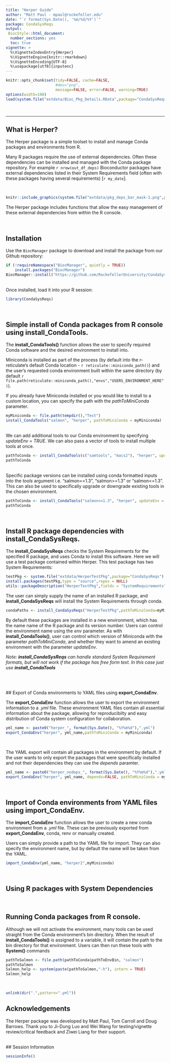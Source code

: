 ```yaml
---
title: "Herper Guide"
author: "Matt Paul - mpaul@rockefeller.edu"
date: "`r format(Sys.Date(), '%m/%d/%Y')`"
package: CondaSysReqs
output:
 BiocStyle::html_document:
  number_sections: yes
  toc: true
vignette: >
  %\VignetteIndexEntry{Herper}
  %\VignetteEngine{knitr::rmarkdown}
  %\VignetteEncoding{UTF-8}
  %\usepackage[utf8]{inputenc}
---
```


```r
knitr::opts_chunk$set(tidy=FALSE, cache=FALSE,
                      #dev="png",
                      message=FALSE, error=FALSE, warning=TRUE)
options(width=100)
load(system.file("extdata/Bioc_Pkg_Details.RData",package="CondaSysReqs"))
```

<br>

---

## What is Herper?
The Herper package is a simple toolset to install and manage Conda packages and environments from R.

Many R packages require the use of external dependencies. Often these dependencies can be installed and managed with the Conda package repository. For example `r nrow(out_df_deps)` Bioconductor packages have external dependencies listed in their System Requirements field (often with these packages having several requirements) [`r my_date`]. 

<br>

```r
knitr::include_graphics(system.file("extdata/pkg_deps_bar_mask-1.png",package="CondaSysReqs"))
```

The Herper package includes functions that allow the easy management of these external dependencies from within the R console.

<br>


## Installation

Use the `BiocManager` package to download and install the package from our Github repository:

```r
if (!requireNamespace("BiocManager", quietly = TRUE))
    install.packages("BiocManager")
BiocManager::install("https://github.com/RockefellerUniversity/CondaSysReqs")
```

<br>
Once installed, load it into your R session:

```r
library(CondaSysReqs)
```


<br>

## Simple install of Conda packages from R console using **install_CondaTools**. 

The **install_CondaTools()** function allows the user to specify required Conda software and the desired environment to install into.

Miniconda is installed as part of the process (by default into the r-reticulate's default Conda location - `r reticulate::miniconda_path()`) and the user's requested conda environment built within the same directory (by default `r file.path(reticulate::miniconda_path(),"envs","USERS_ENVIRONMENT_HERE")`). 

If you already have Miniconda installed or you would like to install to a custom location, you can specify the path with the *pathToMiniConda* parameter.



```r
myMiniconda <- file.path(tempdir(),"Test")
install_CondaTools("salmon", "herper", pathToMiniConda = myMiniconda)
```

<br>
We can add additional tools to our Conda environment by specifying *updateEnv = TRUE*. We can also pass a vector of tools to install multiple tools at once. 


```r
pathToConda <- install_CondaTools(c("samtools", "macs2"), "herper", updateEnv = TRUE, pathToMiniConda = myMiniconda)
pathToConda
```

<br>
Specific package versions can be installed using conda formatted inputs into the *tools* argument i.e. "salmon==1.3", "salmon>=1.3" or "salmon<=1.3". This can also be used to specifically upgrade or downgrade existing tools in the chosen environment. 

```r
pathToConda <- install_CondaTools("salmon<=1.3", "herper", updateEnv = TRUE, pathToMiniConda = myMiniconda)
pathToConda
```


<br>

## Install R package dependencies with **install_CondaSysReqs**. 
The **install_CondaSysReqs** checks the System Requirements for the specified R package, and uses Conda to install this software. Here we will use a test package contained within Herper. This test package has two System Requirements:

```r
testPkg <- system.file("extdata/HerperTestPkg",package="CondaSysReqs")
install.packages(testPkg,type = "source",repos = NULL)
utils::packageDescription("HerperTestPkg",fields = "SystemRequirements")
```

The user can simply supply the name of an installed R package, and **install_CondaSysReqs** will install the System Requirements through conda. 
```r
condaPaths <- install_CondaSysReqs("HerperTestPkg",pathToMiniConda=myMiniconda,SysReqsAsJSON=FALSE)

```

By default these packages are installed in a new environment, which has the name name of the R package and its version number. Users can control the environment name using the *env* parameter. As with **install_CondaTools()**, user can control which version of Miniconda with the parameter *pathToMiniConda*, and whether they want to amend an existing environment with the parameter *updateEnv*.

_Note: **install_CondaSysReqs** can handle standard System Requirement formats, but will not work if the package has free form text. In this case just use **install_CondaTools**_ 

<br>


<br>
## Export of Conda environments to YAML files using **export_CondaEnv**.

The **export_CondaEnv** function allows the user to export the environment information to a *.yml* file. These environment YAML files contain all essential information about the package, allowing for reproducibilty and easy distribution of Conda system configuration for collaboration. 

```r
yml_name <- paste0("herper_", format(Sys.Date(), "%Y%m%d"),".yml")
export_CondaEnv("herper", yml_name,pathToMiniConda = myMiniconda)
```

<br>

The YAML export will contain all packages in the environment by default. If the user wants to only export the packages that were specifically installed and not their dependencies they can use the *depends* paramter. 
```r
yml_name <- paste0("herper_nodeps_", format(Sys.Date(), "%Y%m%d"),".yml")
export_CondaEnv("herper", yml_name, depends=FALSE, pathToMiniConda = myMiniconda)
```

<br>

## Import of Conda environments from YAML files using **import_CondaEnv**.

The **import_CondaEnv** function allows the user to create a new conda environment from a *.yml* file. These can be previously exported from **export_CondaEnv**, conda, renv or manually created. 

Users can simply provide a path to the YAML file for import. They can also specify the environment name, but by default the name will be taken from the YAML. 

```r
import_CondaEnv(yml_name, "herper2",myMiniconda)
```

<br>

## Using R packages with System Dependencies


<br>

## Running Conda packages from R console.

Although we will not activate the environment, many tools can be used straight from the Conda environment's bin directory. When the result of **install_CondaTools()** is assigned to a variable, it will contain the path to the bin directory for that environment. Users can then run these tools with **System()** commands

```r
pathToSalmon <- file.path(pathToConda$pathToEnvBin, "salmon")
pathToSalmon
Salmon_help <- system(paste(pathToSalmon,"-h"), intern = TRUE)
Salmon_help
```

<br>

```r
unlink(dir(".",pattern=".yml"))
```

## Acknowledgements
The Herper package was developed by Matt Paul, Tom Carroll and Doug Barrows. Thank you to Ji-Dung Luo and Wei Wang for testing/vignette review/critical feedback and Ziwei Liang for their support.

<br>
## Session Information

```r
sessionInfo()
```